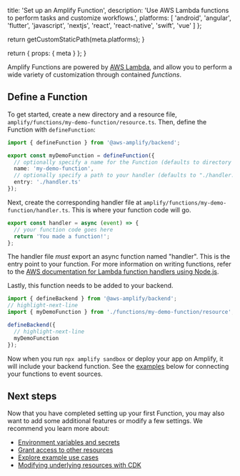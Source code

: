
  title: 'Set up an Amplify Function',
  description:
    'Use AWS Lambda functions to perform tasks and customize workflows.',
  platforms: [
    'android',
    'angular',
    'flutter',
    'javascript',
    'nextjs',
    'react',
    'react-native',
    'swift',
    'vue'
  ]
};

  return getCustomStaticPath(meta.platforms);
}

  return {
    props: {
      meta
    }
  };
}

Amplify Functions are powered by [AWS Lambda](https://aws.amazon.com/lambda/), and allow you to perform a wide variety of customization through contained _functions_.

## Define a Function

To get started, create a new directory and a resource file, `amplify/functions/my-demo-function/resource.ts`. Then, define the Function with `defineFunction`:

```ts title="amplify/functions/my-demo-function/resource.ts"
import { defineFunction } from '@aws-amplify/backend';

export const myDemoFunction = defineFunction({
  // optionally specify a name for the Function (defaults to directory name)
  name: 'my-demo-function',
  // optionally specify a path to your handler (defaults to "./handler.ts")
  entry: './handler.ts'
});
```

Next, create the corresponding handler file at `amplify/functions/my-demo-function/handler.ts`. This is where your function code will go.

```ts title="amplify/functions/my-demo-function/handler.ts"
export const handler = async (event) => {
  // your function code goes here
  return 'You made a function!';
};
```

The handler file _must_ export an async function named "handler". This is the entry point to your function. For more information on writing functions, refer to the [AWS documentation for Lambda function handlers using Node.js](https://docs.aws.amazon.com/lambda/latest/dg/nodejs-handler.html).

Lastly, this function needs to be added to your backend.

```ts title="amplify/backend.ts"
import { defineBackend } from '@aws-amplify/backend';
// highlight-next-line
import { myDemoFunction } from './functions/my-demo-function/resource';

defineBackend({
  // highlight-next-line
  myDemoFunction
});
```

Now when you run `npx amplify sandbox` or deploy your app on Amplify, it will include your backend function. See the [examples](../examples/) below for connecting your functions to event sources.

## Next steps

Now that you have completed setting up your first Function, you may also want to add some additional features or modify a few settings. We recommend you learn more about:

- [Environment variables and secrets](../environment-variables-and-secrets/)
- [Grant access to other resources](../grant-access-to-other-resources/)
- [Explore example use cases](../examples/)
- [Modifying underlying resources with CDK](../modify-resources-with-cdk/)
